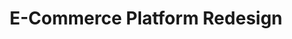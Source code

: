 ---
# src/content/portfolio/ecommerce-platform.mdx
title: "E-Commerce Platform Redesign"
description: "Complete redesign of an online shopping platform"
publishDate: 2024-02-01
order: 1
client: "ShopMax Inc."
projectUrl: "https://shopmax.example.com"
technologies: ["Next.js", "Stripe", "PostgreSQL", "Tailwind CSS"]
category: "E-Commerce"
addToMenu:
  - menu: "main-menu"
    parent: "about-us"
# featuredImage:
#   src: "/images/portfolio/shopmax.jpg"
#   alt: "ShopMax platform screenshot"
---